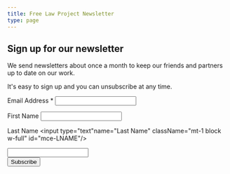 ```yaml
---
title: Free Law Project Newsletter
type: page
---
```


## Sign up for our newsletter

We send newsletters about once a month to keep our friends and partners up to date on our work.

It's easy to sign up and you can unsubscribe at any time.

<form action="https://freelawproject.m-pages.com/free-law-project-newsletter" method="get" target="_blank">
<div className="grid grid-cols-1 max-w-md gap-6">
<label for="mce-EMAIL" className="block">Email Address
    <span className="text-red-500">*</span>
    <input type="email" name="EMAIL" className="mt-1 block w-full" id="mce-EMAIL"/>
</label>

<label for="mce-FNAME" className="block">First Name
    <input type="text" name="Name" className="mt-1 block w-full" id="mce-FNAME"/>
</label>

<label for="mce-LNAME" className="block">Last Name
    <input type="text"name="Last Name" className="mt-1 block w-full" id="mce-LNAME"/>
</label>

<div style={{"position": "absolute", "left": "-5000px"}} aria-hidden="true">
    <input type="text" name="b_4ea266fe7d0d074abd3f6a2ae_ba547fa86b" tabindex="-1"/>
</div>
<input type="submit" value="Subscribe" name="subscribe" id="mc-embedded-subscribe" className="text-center whitespace-nowrap border border-transparent rounded-md shadow-sm text-base font-medium text-sm no-underline px-4 py-2 sm:text-md cursor"/>

</div>
</form>
